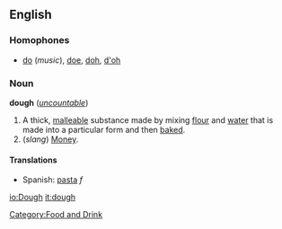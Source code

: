 ==English==
===Homophones===
*[[do]] (''music''), [[doe]], [[doh]], [[d'oh]]

===Noun===
'''dough''' (''[[uncountable]]'')

#A thick, [[malleable]] substance made by mixing [[flour]] and [[water]] that is made into a particular form and then [[bake]]d.
#(''slang'') [[Money]].

====Translations====
*Spanish: [[pasta]] ''f''

[[io:Dough]]
[[it:dough]]

[[Category:Food and Drink]]